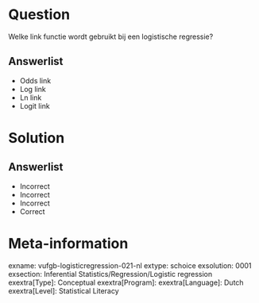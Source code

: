 Question
========

Welke link functie wordt gebruikt bij een logistische regressie?
  
Answerlist
----------
* Odds link
* Log link
* Ln link
* Logit link

Solution
========

Answerlist
----------
* Incorrect
* Incorrect
* Incorrect
* Correct

Meta-information
================
exname: vufgb-logisticregression-021-nl
extype: schoice
exsolution: 0001
exsection: Inferential Statistics/Regression/Logistic regression
exextra[Type]: Conceptual
exextra[Program]: 
exextra[Language]: Dutch
exextra[Level]: Statistical Literacy